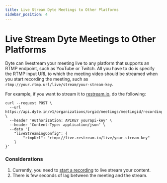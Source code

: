 ```yaml
---
title: Live Stream Dyte Meetings to Other Platforms
sidebar_position: 4
---
```


# Live Stream Dyte Meetings to Other Platforms

Dyte can livestream your meeting live to any platform that supports an RTMP
endpoint, such as YouTube or Twitch. All you have to do is specify the RTMP
input URL to which the meeting video should be streamed when you start recording
the meeting, such as `rtmp://your.rtmp.url/live/stream/your-stream-key`.

For example, if you want to stream it to [restream.io](https://restream.io), do
the following:

```shell
curl --request POST \
  --url https://api.dyte.in/v1/organizations/orgid/meetings/meetingid/recording \
  --header 'Authorization: APIKEY yourapi-key' \
  --header 'Content-Type: application/json' \
  --data '{
    "liveStreamingConfig": {
        "rtmpUrl": "rtmp://live.restream.io/live/your-stream-key"
    }
}'
```

### Considerations

1. Currently, you need to
   [start a recording](/api/?v=v1#/operations/start_recording) to live stream
   your content.
2. There is few seconds of lag between the meeting and the stream.
